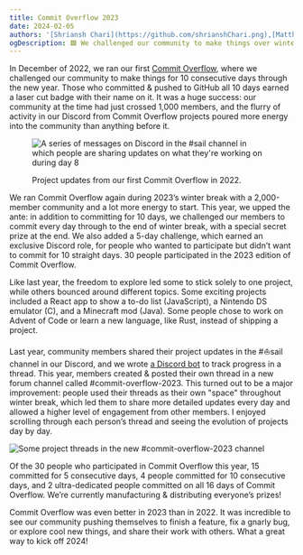 ```yaml
---
title: Commit Overflow 2023
date: 2024-02-05
authors: '[Shriansh Chari](https://github.com/shrianshChari.png),[Matthew Stanciu](https://github.com/MatthewStanciu.png)'
ogDescription: 🟩 We challenged our community to make things over winter break (again).
---
```


In December of 2022, we ran our first [Commit Overflow](https://blog.purduehackers.com/posts/commit-overflow-2022), where we challenged our community to make things for 10 consecutive days through the new year. Those who committed & pushed to GitHub all 10 days earned a laser cut badge with their name on it. It was a huge success: our community at the time had just crossed 1,000 members, and the flurry of activity in our Discord from Commit Overflow projects poured more energy into the community than anything before it.

<figure className="text-sm text-center font-main">

![A series of messages on Discord in the #sail channel in which people are sharing updates on what they're working on during day 8](/posts/commit-overflow-2022/messages.png)

<figcaption>Project updates from our first Commit Overflow in 2022.</figcaption>
</figure>

We ran Commit Overflow again during 2023’s winter break with a 2,000-member community and a lot more energy to start. This year, we upped the ante: in addition to committing for 10 days, we challenged our members to commit every day through to the end of winter break, with a special secret prize at the end. We also added a 5-day challenge, which earned an exclusive Discord role, for people who wanted to participate but didn’t want to commit for 10 straight days. 30 people participated in the 2023 edition of Commit Overflow.

Like last year, the freedom to explore led some to stick solely to one project, while others bounced around different topics. Some exciting projects included a React app to show a to-do list (JavaScript), a Nintendo DS emulator (C), and a Minecraft mod (Java). Some people chose to work on Advent of Code or learn a new language, like Rust, instead of shipping a project.

Last year, community members shared their project updates in the <span className="px-1 bg-discord-vibrant text-white rounded font-main">#⛵️sail</span> channel in our Discord, and we wrote [a Discord bot](https://github.com/purduehackers/ornament) to track progress in a thread. This year, members created & posted their own thread in a new forum channel called <span className="px-1 bg-discord-vibrant text-white rounded font-main">#commit-overflow-2023</span>. This turned out to be a major improvement: people used their threads as their own "space" throughout winter break, which led them to share more detailed updates every day and allowed a higher level of engagement from other members. I enjoyed scrolling through each person’s thread and seeing the evolution of projects day by day.

![Some project threads in the new #commit-overflow-2023 channel](/posts/commit-overflow-2023/forum-channel.png)

Of the 30 people who participated in Commit Overflow this year, 15 committed for 5 consecutive days, 4 people committed for 10 consecutive days, and 2 ultra-dedicated people committed on all 16 days of Commit Overflow. We’re currently manufacturing & distributing everyone’s prizes!

Commit Overflow was even better in 2023 than in 2022. It was incredible to see our community pushing themselves to finish a feature, fix a gnarly bug, or explore cool new things, and share their work with others. What a great way to kick off 2024!
